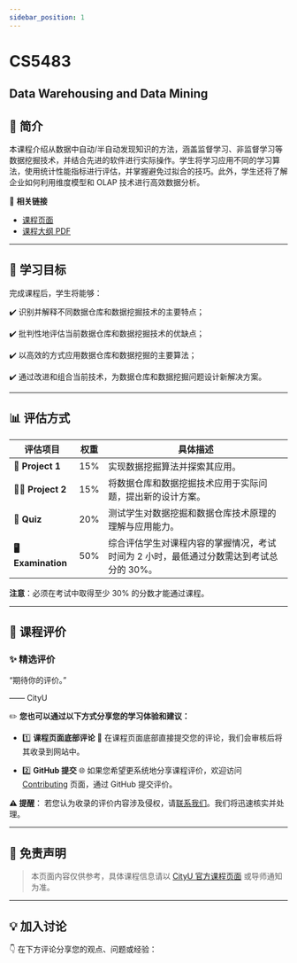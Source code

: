 ```yaml
---
sidebar_position: 1
---
```


# CS5483
## Data Warehousing and Data Mining

## **📘 简介**
本课程介绍从数据中自动/半自动发现知识的方法，涵盖监督学习、非监督学习等数据挖掘技术，并结合先进的软件进行实际操作。学生将学习应用不同的学习算法，使用统计性能指标进行评估，并掌握避免过拟合的技巧。此外，学生还将了解企业如何利用维度模型和 OLAP 技术进行高效数据分析。

🔗 **相关链接**
- [课程页面](#)
- [课程大纲 PDF](#)

---

## **🎯 学习目标**

完成课程后，学生将能够：

✔️ 识别并解释不同数据仓库和数据挖掘技术的主要特点；

✔️ 批判性地评估当前数据仓库和数据挖掘技术的优缺点；

✔️ 以高效的方式应用数据仓库和数据挖掘的主要算法；

✔️ 通过改进和组合当前技术，为数据仓库和数据挖掘问题设计新解决方案。

---

## **📊 评估方式**

| **评估项目**              | **权重** | **具体描述**                                                                                       |
|--------------------------|---------|---------------------------------------------------------------------------------------------------|
| **📝 Project 1**          | 15%     | 实现数据挖掘算法并探索其应用。                                                                     |
| **🧑‍💻 Project 2**         | 15%     | 将数据仓库和数据挖掘技术应用于实际问题，提出新的设计方案。                                           |
| **📄 Quiz**               | 20%     | 测试学生对数据挖掘和数据仓库技术原理的理解与应用能力。                                               |
| **🖥️ Examination**          | 50%     | 综合评估学生对课程内容的掌握情况，考试时间为 2 小时，最低通过分数需达到考试总分的 30%。                  |

**注意**：必须在考试中取得至少 30% 的分数才能通过课程。

---

## **💬 课程评价**

### ✨ **精选评价**
<div className={commentStyles.commentBox}>
    <p className={commentStyles.commentText}>
        “期待你的评价。”
    </p>
    <p className={commentStyles.commentAuthor}>—— CityU</p>
</div>

✏️ **您也可以通过以下方式分享您的学习体验和建议：**

- 1️⃣ **课程页面底部评论**
💬 在课程页面底部直接提交您的评论，我们会审核后将其收录到网站中。

- 2️⃣ **GitHub 提交**
🌐 如果您希望更系统地分享课程评价，欢迎访问 [Contributing](https://github.com/penjc/cityU-navigator/contributing) 页面，通过 GitHub 提交评价。

**⚠️ 提醒**：
若您认为收录的评价内容涉及侵权，请[联系我们](https://github.com/penjc/cityU-navigator/issues)。我们将迅速核实并处理。

---

## **📌 免责声明**

> 本页面内容仅供参考，具体课程信息请以 [CityU 官方课程页面](#) 或导师通知为准。

---

## **💡 加入讨论**

👇 在下方评论分享您的观点、问题或经验：
<Utterances />